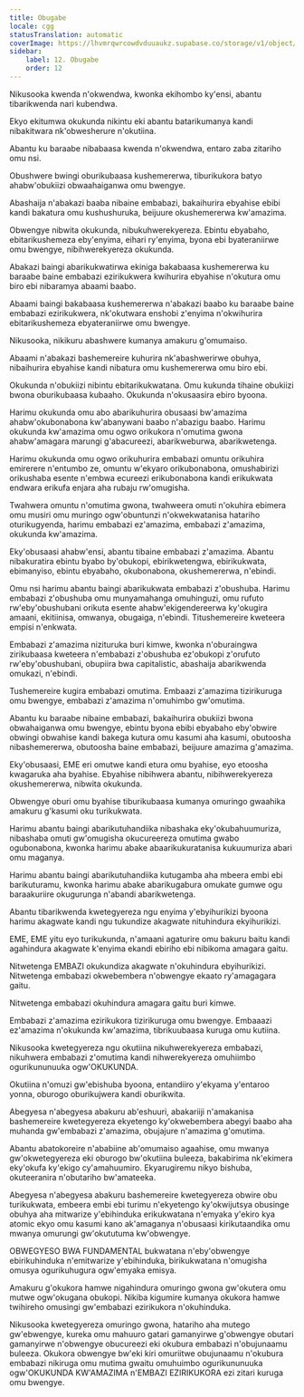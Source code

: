 ```yaml
---
title: Obugabe
locale: cgg
statusTranslation: automatic
coverImage: https://lhvmrqwrcowdvduuaukz.supabase.co/storage/v1/object/public/strapi-uploads/small_cover-educacion-fundamental.webp-2d51a7828a2b1309555be27f7e2a61a0.webp
sidebar:
    label: 12. Obugabe
    order: 12
---
```

Nikusooka kwenda n'okwendwa, kwonka ekihombo ky'ensi, abantu tibarikwenda nari kubendwa.

Ekyo ekitumwa okukunda nikintu eki abantu batarikumanya kandi nibakitwara nk'obwesherure n'okutiina.

Abantu ku baraabe nibabaasa kwenda n'okwendwa, entaro zaba zitariho omu nsi.

Obushwere bwingi oburikubaasa kushemererwa, tiburikukora batyo ahabw'obukiizi obwaahaiganwa omu bwengye.

Abashaija n'abakazi baaba nibaine embabazi, bakaihurira ebyahise ebibi kandi bakatura omu kushushuruka, beijuure okushemererwa kw'amazima.

Obwengye nibwita okukunda, nibukuhwerekyereza. Ebintu ebyabaho, ebitarikushemeza eby'enyima, eihari ry'enyima, byona ebi byateraniirwe omu bwengye, nibihwerekyereza okukunda.

Abakazi baingi abarikukwatirwa ekiniga bakabaasa kushemererwa ku baraabe baine embabazi ezirikukwera kwihurira ebyahise n'okutura omu biro ebi nibaramya abaami baabo.

Abaami baingi bakabaasa kushemererwa n'abakazi baabo ku baraabe baine embabazi ezirikukwera, nk'okutwara enshobi z'enyima n'okwihurira ebitarikushemeza ebyateraniirwe omu bwengye.

Nikusooka, nikikuru abashwere kumanya amakuru g'omumaiso.

Abaami n'abakazi bashemereire kuhurira nk'abashwerirwe obuhya, nibaihurira ebyahise kandi nibatura omu kushemererwa omu biro ebi.

Okukunda n'obukiizi nibintu ebitarikukwatana. Omu kukunda tihaine obukiizi bwona oburikubaasa kubaaho. Okukunda n'okusaasira ebiro byoona.

Harimu okukunda omu abo abarikuhurira obusaasi bw'amazima ahabw'okubonabona kw'abanywani baabo n'abazigu baabo. Harimu okukunda kw'amazima omu ogwo orikukora n'omutima gwona ahabw'amagara marungi g'abacureezi, abarikweburwa, abarikwetenga.

Harimu okukunda omu ogwo orikuhurira embabazi omuntu orikuhira emirerere n'entumbo ze, omuntu w'ekyaro orikubonabona, omushabirizi orikushaba esente n'embwa ecureezi erikubonabona kandi erikukwata endwara erikufa enjara aha rubaju rw'omugisha.

Twahwera omuntu n'omutima gwona, twahweera omuti n'okuhira ebimera omu musiri omu muringo ogw'obuntunzi n'okwekwatanisa hatariho oturikugyenda, harimu embabazi ez'amazima, embabazi z'amazima, okukunda kw'amazima.

Eky'obusaasi ahabw'ensi, abantu tibaine embabazi z'amazima. Abantu nibakuratira ebintu byabo by'obukopi, ebirikwetengwa, ebirikukwata, ebimanyiso, ebintu ebyabaho, okubonabona, okushemererwa, n'ebindi.

Omu nsi harimu abantu baingi abarikukwata embabazi z'obushuba. Harimu embabazi z'obushuba omu munyamahanga omuhinguzi, omu rufuto rw'eby'obushubani orikuta esente ahabw'ekigendereerwa ky'okugira amaani, ekitiinisa, omwanya, obugaiga, n'ebindi. Titushemereire kweteera empisi n'enkwata.

Embabazi z'amazima nizituruka buri kimwe, kwonka n'oburaingwa zirikubaasa kweteera n'embabazi z'obushuba ez'obukopi z'orufuto rw'eby'obushubani, obupiira bwa capitalistic, abashaija abarikwenda omukazi, n'ebindi.

Tushemereire kugira embabazi omutima. Embaazi z'amazima tizirikuruga omu bwengye, embabazi z'amazima n'omuhimbo gw'omutima.

Abantu ku baraabe nibaine embabazi, bakaihurira obukiizi bwona obwahaiganwa omu bwengye, ebintu byona ebibi ebyabaho eby'obwire obwingi obwahise kandi bakega kutura omu kasumi aha kasumi, obutoosha nibashemererwa, obutoosha baine embabazi, beijuure amazima g'amazima.

Eky'obusaasi, EME eri omutwe kandi etura omu byahise, eyo etoosha kwagaruka aha byahise. Ebyahise nibihwera abantu, nibihwerekyereza okushemererwa, nibwita okukunda.

Obwengye oburi omu byahise tiburikubaasa kumanya omuringo gwaahika amakuru g'kasumi oku turikukwata.

Harimu abantu baingi abarikutuhandiika nibashaka eky'okubahuumuriza, nibashaba omuti gw'omugisha okucureereza omutima gwabo ogubonabona, kwonka harimu abake abaarikukuratanisa kukuumuriza abari omu maganya.

Harimu abantu baingi abarikutuhandiika kutugamba aha mbeera embi ebi barikuturamu, kwonka harimu abake abarikugabura omukate gumwe ogu baraakuriire okugurunga n'abandi abarikwetenga.

Abantu tibarikwenda kwetegyereza ngu enyima y'ebyihurikizi byoona harimu akagwate kandi ngu tukundize akagwate nituhindura ekyihurikizi.

EME, EME yitu eyo turikukunda, n'amaani agaturire omu bakuru baitu kandi agahindura akagwate k'enyima ekandi ebiriho ebi nibikoma amagara gaitu.

Nitwetenga EMBAZI okukundiza akagwate n'okuhindura ebyihurikizi. Nitwetenga embabazi okwebembera n'obwengye ekaato ry'amagagara gaitu.

Nitwetenga embabazi okuhindura amagara gaitu buri kimwe.

Embabazi z'amazima ezirikukora tizirikuruga omu bwengye. Embaaazi ez'amazima n'okukunda kw'amazima, tibrikuubaasa kuruga omu kutiina.

Nikusooka kwetegyereza ngu okutiina nikuhwerekyereza embabazi, nikuhwera embabazi z'omutima kandi nihwerekyereza omuhiimbo ogurikununuuka ogw'OKUKUNDA.

Okutiina n'omuzi gw'ebishuba byoona, entandiiro y'ekyama y'entaroo yonna, oburogo oburikujwera kandi oburikwita.

Abegyesa n'abegyesa abakuru ab'eshuuri, abakariiji n'amakanisa bashemereire kwetegyereza ekyetengo ky'okwebembera abegyi baabo aha muhanda gw'embabazi z'amazima, obujajure n'amazima g'omutima.

Abantu abatokoreire n'ababiine ab'omumaiso agaahise, omu mwanya gw'okwetegyereza eki oburogo bw'okutiina buleeza, bakabirima nk'ekimera eky'okufa ky'ekigo cy'amahuumiro. Ekyarugiremu nikyo bishuba, okuteeranira n'obutariho bw'amateeka.

Abegyesa n'abegyesa abakuru bashemereire kwetegyereza obwire obu turikukwata, embeera embi ebi turimu n'ekyetengo ky'okwijutsya obusinge obuhya aha mitwarize y'ebihinduka erikukwatana n'emyaka y'ekiro kya atomic ekyo omu kasumi kano ak'amaganya n'obusaasi kirikutaandika omu mwanya omurungi gw'okututuma kw'obwengye.

OBWEGYESO BWA FUNDAMENTAL bukwatana n'eby'obwengye ebirikuhinduka n'emitwarize y'ebihinduka, birikukwatana n'omugisha omusya ogurikuhugura ogw'emyaka emisya.

Amakuru g'okukora hamwe nigahindura omuringo gwona gw'okutera omu mutwe ogw'okugana obukopi. Nikiba kigumire kumanya okukora hamwe twihireho omusingi gw'embabazi ezirikukora n'okuhinduka.

Nikusooka kwetegyereza omuringo gwona, hatariho aha mutego gw'ebwengye, kureka omu mahuuro gatari gamanyirwe g'obwengye obutari gamanyirwe n'obwengye obucureezi eki okubura embabazi n'obujunaamu buleeza. Okukora obwengye bw'eki kiri omuriitwe obujunaamu n'okubura embabazi nikiruga omu mutima gwaitu omuhuimbo ogurikununuuka ogw'OKUKUNDA KW'AMAZIMA n'EMBAZI EZIRIKUKORA ezi zitari kuruga omu bwengye.

